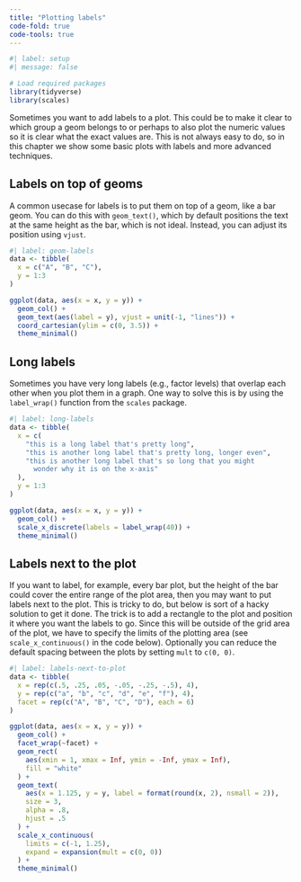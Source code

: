 ```yaml
---
title: "Plotting labels"
code-fold: true
code-tools: true
---
```


```r
#| label: setup
#| message: false

# Load required packages
library(tidyverse)
library(scales)
```

Sometimes you want to add labels to a plot. This could be to make it clear to which group a geom belongs to or perhaps to also plot the numeric values so it is clear what the exact values are. This is not always easy to do, so in this chapter we show some basic plots with labels and more advanced techniques.

## Labels on top of geoms

A common usecase for labels is to put them on top of a geom, like a bar geom. You can do this with `geom_text()`, which by default positions the text at the same height as the bar, which is not ideal. Instead, you can adjust its position using `vjust`.

```r
#| label: geom-labels
data <- tibble(
  x = c("A", "B", "C"),
  y = 1:3
)

ggplot(data, aes(x = x, y = y)) +
  geom_col() +
  geom_text(aes(label = y), vjust = unit(-1, "lines")) +
  coord_cartesian(ylim = c(0, 3.5)) +
  theme_minimal()
```

## Long labels

Sometimes you have very long labels (e.g., factor levels) that overlap each other when you plot them in a graph. One way to solve this is by using the `label_wrap()` function from the `scales` package.

```r
#| label: long-labels
data <- tibble(
  x = c(
    "this is a long label that's pretty long",
    "this is another long label that's pretty long, longer even",
    "this is another long label that's so long that you might
      wonder why it is on the x-axis"
  ),
  y = 1:3
)

ggplot(data, aes(x = x, y = y)) +
  geom_col() +
  scale_x_discrete(labels = label_wrap(40)) +
  theme_minimal()
```

## Labels next to the plot

If you want to label, for example, every bar plot, but the height of the bar could cover the entire range of the plot area, then you may want to put labels next to the plot. This is tricky to do, but below is sort of a hacky solution to get it done. The trick is to add a rectangle to the plot and position it where you want the labels to go. Since this will be outside of the grid area of the plot, we have to specify the limits of the plotting area (see `scale_x_continuous()` in the code below). Optionally you can reduce the default spacing between the plots by setting `mult` to `c(0, 0)`.

```r
#| label: labels-next-to-plot
data <- tibble(
  x = rep(c(.5, .25, .05, -.05, -.25, -.5), 4),
  y = rep(c("a", "b", "c", "d", "e", "f"), 4),
  facet = rep(c("A", "B", "C", "D"), each = 6)
)

ggplot(data, aes(x = x, y = y)) +
  geom_col() +
  facet_wrap(~facet) +
  geom_rect(
    aes(xmin = 1, xmax = Inf, ymin = -Inf, ymax = Inf),
    fill = "white"
  ) +
  geom_text(
    aes(x = 1.125, y = y, label = format(round(x, 2), nsmall = 2)),
    size = 3,
    alpha = .8,
    hjust = .5
  ) +
  scale_x_continuous(
    limits = c(-1, 1.25),
    expand = expansion(mult = c(0, 0))
  ) +
  theme_minimal()
```

